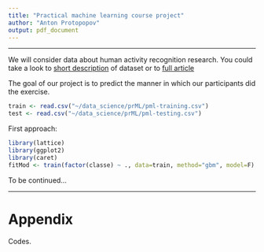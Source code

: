 ```yaml
---
title: "Practical machine learning course project"
author: "Anton Protopopov"
output: pdf_document
---
```


--- 

We will consider data about human activity recognition research. You could take a look to [short description](http://groupware.les.inf.puc-rio.br/har)   of dataset or to [full article](http://groupware.les.inf.puc-rio.br/public/papers/2013.Velloso.QAR-WLE.pdf)

The goal of our project is to predict the manner in which our participants did the exercise.


```r
train <- read.csv("~/data_science/prML/pml-training.csv")
test <- read.csv("~/data_science/prML/pml-testing.csv")
```

First approach:

```r
library(lattice)
library(ggplot2)
library(caret)
fitMod <- train(factor(classe) ~ ., data=train, method="gbm", model=F)
```


To be continued...

*******
# Appendix

Codes. 

```r
```